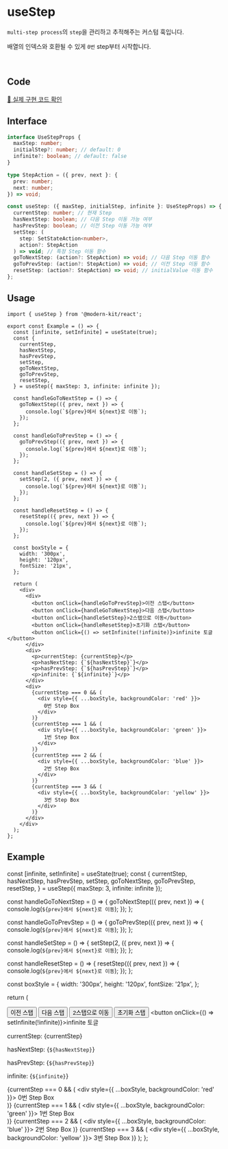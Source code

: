 
# useStep

`multi-step process`의 `step`을 관리하고 추적해주는 커스텀 훅입니다.

배열의 인덱스와 호환될 수 있게 `0번` step부터 시작합니다.

<br />

## Code
[🔗 실제 구현 코드 확인](https://github.com/modern-agile-team/modern-kit/blob/main/packages/react/src/hooks/useStep/index.ts)

## Interface
```ts title="typescript"
interface UseStepProps {
  maxStep: number;
  initialStep?: number; // default: 0
  infinite?: boolean; // default: false
}

type StepAction = ({ prev, next }: {
  prev: number;
  next: number;
}) => void;
```
```ts title="typescript"
const useStep: ({ maxStep, initialStep, infinite }: UseStepProps) => {
  currentStep: number; // 현재 Step
  hasNextStep: boolean; // 다음 Step 이동 가능 여부
  hasPrevStep: boolean; // 이전 Step 이동 가능 여부
  setStep: (
    step: SetStateAction<number>,
    action?: StepAction
  ) => void; // 특정 Step 이동 함수
  goToNextStep: (action?: StepAction) => void; // 다음 Step 이동 함수
  goToPrevStep: (action?: StepAction) => void; // 이전 Step 이동 함수
  resetStep: (action?: StepAction) => void; // initialValue 이동 함수
};
```

## Usage
```tsx title="typescript"
import { useStep } from '@modern-kit/react';

export const Example = () => {
  const [infinite, setInfinite] = useState(true);
  const {
    currentStep,
    hasNextStep,
    hasPrevStep,
    setStep,
    goToNextStep,
    goToPrevStep,
    resetStep,
  } = useStep({ maxStep: 3, infinite: infinite });

  const handleGoToNextStep = () => {
    goToNextStep(({ prev, next }) => {
      console.log(`${prev}에서 ${next}로 이동`);
    });
  };

  const handleGoToPrevStep = () => {
    goToPrevStep(({ prev, next }) => {
      console.log(`${prev}에서 ${next}로 이동`);
    });
  };

  const handleSetStep = () => {
    setStep(2, ({ prev, next }) => {
      console.log(`${prev}에서 ${next}로 이동`);
    });
  };

  const handleResetStep = () => {
    resetStep(({ prev, next }) => {
      console.log(`${prev}에서 ${next}로 이동`);
    });
  };

  const boxStyle = {
    width: '300px',
    height: '120px',
    fontSize: '21px',
  };

  return (
    <div>
      <div>
        <button onClick={handleGoToPrevStep}>이전 스탭</button>
        <button onClick={handleGoToNextStep}>다음 스탭</button>
        <button onClick={handleSetStep}>2스탭으로 이동</button>
        <button onClick={handleResetStep}>초기화 스탭</button>
        <button onClick={() => setInfinite(!infinite)}>infinite 토글</button>
      </div>
      <div>
        <p>currentStep: {currentStep}</p>
        <p>hasNextStep: {`${hasNextStep}`}</p>
        <p>hasPrevStep: {`${hasPrevStep}`}</p>
        <p>infinite: {`${infinite}`}</p>
      </div>
      <div>
        {currentStep === 0 && (
          <div style={{ ...boxStyle, backgroundColor: 'red' }}>
            0번 Step Box
          </div>
        )}
        {currentStep === 1 && (
          <div style={{ ...boxStyle, backgroundColor: 'green' }}>
            1번 Step Box
          </div>
        )}
        {currentStep === 2 && (
          <div style={{ ...boxStyle, backgroundColor: 'blue' }}>
            2번 Step Box
          </div>
        )}
        {currentStep === 3 && (
          <div style={{ ...boxStyle, backgroundColor: 'yellow' }}>
            3번 Step Box
          </div>
        )}
      </div>
    </div>
  );
};
```

## Example

  const [infinite, setInfinite] = useState(true);
  const {
    currentStep,
    hasNextStep,
    hasPrevStep,
    setStep,
    goToNextStep,
    goToPrevStep,
    resetStep,
  } = useStep({ maxStep: 3, infinite: infinite });

  const handleGoToNextStep = () => {
    goToNextStep(({ prev, next }) => {
      console.log(`${prev}에서 ${next}로 이동`);
    });
  };

  const handleGoToPrevStep = () => {
    goToPrevStep(({ prev, next }) => {
      console.log(`${prev}에서 ${next}로 이동`);
    });
  };

  const handleSetStep = () => {
    setStep(2, ({ prev, next }) => {
      console.log(`${prev}에서 ${next}로 이동`);
    });
  };

  const handleResetStep = () => {
    resetStep(({ prev, next }) => {
      console.log(`${prev}에서 ${next}로 이동`);
    });
  };

  const boxStyle = {
    width: '300px',
    height: '120px',
    fontSize: '21px',
  };

  return (
    <div>
      <div>
        <button onClick={handleGoToPrevStep}>이전 스탭</button>
        <button onClick={handleGoToNextStep}>다음 스탭</button>
        <button onClick={handleSetStep}>2스탭으로 이동</button>
        <button onClick={handleResetStep}>초기화 스탭</button>
        <button onClick={() => setInfinite(!infinite)}>infinite 토글</button>
      </div>
      <div>
        <p>currentStep: {currentStep}</p>
        <p>hasNextStep: {`${hasNextStep}`}</p>
        <p>hasPrevStep: {`${hasPrevStep}`}</p>
        <p>infinite: {`${infinite}`}</p>
      </div>
      <div>
        {currentStep === 0 && (
          <div style={{ ...boxStyle, backgroundColor: 'red' }}>
            0번 Step Box
          </div>
        )}
        {currentStep === 1 && (
          <div style={{ ...boxStyle, backgroundColor: 'green' }}>
            1번 Step Box
          </div>
        )}
        {currentStep === 2 && (
          <div style={{ ...boxStyle, backgroundColor: 'blue' }}>
            2번 Step Box
          </div>
        )}
        {currentStep === 3 && (
          <div style={{ ...boxStyle, backgroundColor: 'yellow' }}>
            3번 Step Box
          </div>
        )}
      </div>
    </div>
  );
};


<Example />